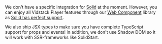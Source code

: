 We don't have a specific integration for [Solid][solid] at the moment. However, you
can enjoy all Vidstack Player features through our [Web Component][wc] library as
[Solid has perfect support][solid-ce].

We also ship JSX types to make sure you have complete TypeScript support for props and events! In
addition, we don't use Shadow DOM so it will work with SSR-frameworks like SolidStart.

[solid]: https://www.solidjs.com
[solid-ce]: https://custom-elements-everywhere.com/#solid
[wc]: https://developer.mozilla.org/en-US/docs/Web/API/Web_components
